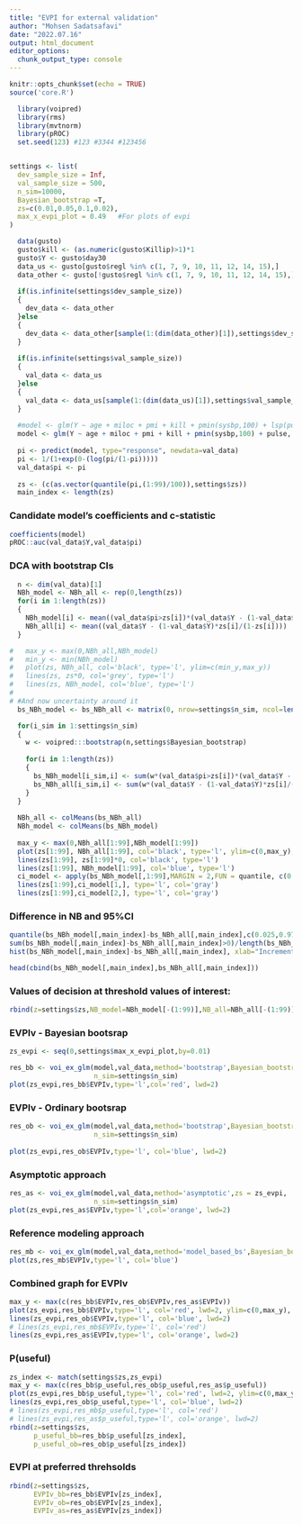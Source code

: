 ```yaml
---
title: "EVPI for external validation"
author: "Mohsen Sadatsafavi"
date: "2022.07.16"
output: html_document
editor_options:
  chunk_output_type: console
---
```


```r
knitr::opts_chunk$set(echo = TRUE)
source('core.R')
```


```r

  library(voipred)
  library(rms)
  library(mvtnorm)
  library(pROC)
  set.seed(123) #123 #3344 #123456


settings <- list(
  dev_sample_size = Inf,
  val_sample_size = 500,
  n_sim=10000,
  Bayesian_bootstrap =T,
  zs=c(0.01,0.05,0.1,0.02),
  max_x_evpi_plot = 0.49   #For plots of evpi 
)

  data(gusto)
  gusto$kill <- (as.numeric(gusto$Killip)>1)*1
  gusto$Y <- gusto$day30
  data_us <- gusto[gusto$regl %in% c(1, 7, 9, 10, 11, 12, 14, 15),]
  data_other <- gusto[!gusto$regl %in% c(1, 7, 9, 10, 11, 12, 14, 15),]
  
  if(is.infinite(settings$dev_sample_size))
  {
    dev_data <- data_other
  }else
  {
    dev_data <- data_other[sample(1:(dim(data_other)[1]),settings$dev_sample_size,F),]
  }
  
  if(is.infinite(settings$val_sample_size))
  {
    val_data <- data_us
  }else
  {
    val_data <- data_us[sample(1:(dim(data_us)[1]),settings$val_sample_size,F),]  #data is for external validation
  }
  
  #model <- glm(Y ~ age + miloc + pmi + kill + pmin(sysbp,100) + lsp(pulse,50), data=dev_data, family=binomial(link="logit"))
  model <- glm(Y ~ age + miloc + pmi + kill + pmin(sysbp,100) + pulse, data=dev_data, family=binomial(link="logit"))
  
  pi <- predict(model, type="response", newdata=val_data)
  pi <- 1/(1+exp(0-(log(pi/(1-pi)))))
  val_data$pi <- pi
  
  zs <- (c(as.vector(quantile(pi,(1:99)/100)),settings$zs))
  main_index <- length(zs)
```


### Candidate model's coefficients and c-statistic
```R
coefficients(model)
pROC::auc(val_data$Y,val_data$pi)
```




### DCA with bootstrap CIs
```R
  n <- dim(val_data)[1]
  NBh_model <- NBh_all <- rep(0,length(zs))
  for(i in 1:length(zs))
  {
    NBh_model[i] <- mean((val_data$pi>zs[i])*(val_data$Y - (1-val_data$Y)*zs[i]/(1-zs[i])))
    NBh_all[i] <- mean((val_data$Y - (1-val_data$Y)*zs[i]/(1-zs[i])))
  }

#   max_y <- max(0,NBh_all,NBh_model)
#   min_y <- min(NBh_model)
#   plot(zs, NBh_all, col='black', type='l', ylim=c(min_y,max_y))
#   lines(zs, zs*0, col='grey', type='l')
#   lines(zs, NBh_model, col='blue', type='l')
# 
# #And now uncertainty around it
  bs_NBh_model <- bs_NBh_all <- matrix(0, nrow=settings$n_sim, ncol=length(zs))

  for(i_sim in 1:settings$n_sim)
  {
    w <- voipred:::bootstrap(n,settings$Bayesian_bootstrap)
    
    for(i in 1:length(zs))
    {
      bs_NBh_model[i_sim,i] <- sum(w*(val_data$pi>zs[i])*(val_data$Y - (1-val_data$Y)*zs[i]/(1-zs[i])))/n
      bs_NBh_all[i_sim,i] <- sum(w*(val_data$Y - (1-val_data$Y)*zs[i]/(1-zs[i])))/n
    }
  }
  
  NBh_all <- colMeans(bs_NBh_all)
  NBh_model <- colMeans(bs_NBh_model)
  
  max_y <- max(0,NBh_all[1:99],NBh_model[1:99])
  plot(zs[1:99], NBh_all[1:99], col='black', type='l', ylim=c(0,max_y), xlab="Risk threshold", ylab="Net benefit")
  lines(zs[1:99], zs[1:99]*0, col='black', type='l')
  lines(zs[1:99], NBh_model[1:99], col='blue', type='l')
  ci_model <- apply(bs_NBh_model[,1:99],MARGIN = 2,FUN = quantile, c(0.025,0.975))
  lines(zs[1:99],ci_model[1,], type='l', col='gray')
  lines(zs[1:99],ci_model[2,], type='l', col='gray')
```



### Difference in NB and 95%CI
```R
quantile(bs_NBh_model[,main_index]-bs_NBh_all[,main_index],c(0.025,0.975))
sum(bs_NBh_model[,main_index]-bs_NBh_all[,main_index]>0)/length(bs_NBh_model[,main_index])
hist(bs_NBh_model[,main_index]-bs_NBh_all[,main_index], xlab="Incremental NB", ylab="Density", main="")

head(cbind(bs_NBh_model[,main_index],bs_NBh_all[,main_index]))
```


### Values of decision at threshold values of interest:
```R
rbind(z=settings$zs,NB_model=NBh_model[-(1:99)],NB_all=NBh_all[-(1:99)],INB=NBh_model[-(1:99)]-NBh_all[-(1:99)])
```



### EVPIv - Bayesian bootsrap
```R
zs_evpi <- seq(0,settings$max_x_evpi_plot,by=0.01)

res_bb <- voi_ex_glm(model,val_data,method='bootstrap',Bayesian_bootstrap = T, zs = zs_evpi,
                     n_sim=settings$n_sim)
plot(zs_evpi,res_bb$EVPIv,type='l',col='red', lwd=2)
```


### EVPIv - Ordinary bootsrap
```R
res_ob <- voi_ex_glm(model,val_data,method='bootstrap',Bayesian_bootstrap = F,zs = zs_evpi,
                     n_sim=settings$n_sim)
  
plot(zs_evpi,res_ob$EVPIv,type='l', col='blue', lwd=2)
```


###  Asymptotic approach
```R
res_as <- voi_ex_glm(model,val_data,method='asymptotic',zs = zs_evpi,
                     n_sim=settings$n_sim)
plot(zs_evpi,res_as$EVPIv,type='l',col='orange', lwd=2)
```



###  Reference modeling approach
```R
res_mb <- voi_ex_glm(model,val_data,method='model_based_bs',Bayesian_bootstrap = F,zs = zs)
plot(zs,res_mb$EVPIv,type='l', col='blue')
```


### Combined graph for EVPIv
```R
max_y <- max(c(res_bb$EVPIv,res_ob$EVPIv,res_as$EVPIv))
plot(zs_evpi,res_bb$EVPIv,type='l', col='red', lwd=2, ylim=c(0,max_y), xlab="Risk threshold", ylab="EVPI")
lines(zs_evpi,res_ob$EVPIv,type='l', col='blue', lwd=2)
# lines(zs_evpi,res_mb$EVPIv,type='l', col='red')
lines(zs_evpi,res_as$EVPIv,type='l', col='orange', lwd=2)

```


### P(useful)
```R
zs_index <- match(settings$zs,zs_evpi)
max_y <- max(c(res_bb$p_useful,res_ob$p_useful,res_as$p_useful))
plot(zs_evpi,res_bb$p_useful,type='l', col='red', lwd=2, ylim=c(0,max_y), xlab="Risk threshold", ylab="P(useful)")
lines(zs_evpi,res_ob$p_useful,type='l', col='blue', lwd=2)
# lines(zs_evpi,res_mb$p_useful,type='l', col='red')
# lines(zs_evpi,res_as$p_useful,type='l', col='orange', lwd=2)
rbind(z=settings$zs,
      p_useful_bb=res_bb$p_useful[zs_index],
      p_useful_ob=res_ob$p_useful[zs_index])
```


### EVPI at preferred threhsolds
```r
rbind(z=settings$zs,
      EVPIv_bb=res_bb$EVPIv[zs_index],
      EVPIv_ob=res_ob$EVPIv[zs_index],
      EVPIv_as=res_as$EVPIv[zs_index])
```



